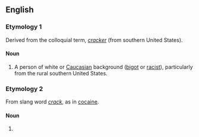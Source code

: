 ==English==

===Etymology 1===
Derived from the colloquial term, ''[[cracker]]'' (from southern United States).

====Noun====
{{en-noun|sg=[[crack]] [[head]]}}

# {{rfv-sense}} {{pejorative|slang}} A person of white or [[Caucasian]] background ([[bigot]] or [[racist]]), particularly from the rural southern United States. 

===Etymology 2===
From slang word ''[[crack]]'', as in [[cocaine]].

====Noun====
{{en-noun|sg=[[crack]] [[head]]}}

# {{slang}} {{alternative spelling of|crackhead}}